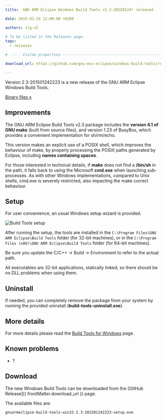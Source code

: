 ```yaml
---
title:  GNU ARM Eclipse Windows Build Tools v2.3-20150124* released

date: 2015-01-24 12:00:00 +0200

authors: ilg-ul

# To be listed in the Releases page.
tags:
  - releases

# ----- Custom properties -----------------------------------------------------

download_url: https://github.com/gnu-mcu-eclipse/windows-build-tools/releases/tag/v2.3/

---
```


Version 2.3-201501242223 is a new release of the GNU ARM Eclipse Windows Build Tools.

<!-- truncate -->

<p><a href={ frontMatter.download_url }>Binary files »</a></p>

## Improvements

The GNU ARM Eclipse Build Tools v2.3 package includes the **version 4.1 of GNU make** (built from source files), and version 1.23 of BusyBox, which provides a convenient implementation for sh/rm/echo.

This version makes an explicit use of a POSIX shell, which improves the behaviour of make, by properly processing the POSIX paths generated by Eclipse, including **names containing spaces**.

For those interested in technical details, if **make** does not find a **/bin/sh** in the path, it falls back to using the Microsoft **cmd.exe** when launching sub-processes. As with other Windows implementations, compared to Unix shells, cmd.exe is severely restricted, also impacting the make correct behaviour.

## Setup

For user convenience, an usual Windows setup wizard is provided.

![Build Tools setup](/img/2015/win-build-tools-setup.png)

After running the setup, the tools are installed in the `C:\Program Files\GNU ARM Eclipse\Build Tools` folder (for 32-bit machines), or in the `C:\Program Files (x86)\GNU ARM Eclipse\Build Tools` folder (for 64-bit machines).

Be sure you update the C/C++ → Build → Environment to refer to the actual path.

All executables are 32-bit applications, statically linked, so there should be no DLL problems when using them.

## Uninstall

If needed, you can completely remove the package from your system by running the provided uninstall (**build-tools-uninstall.exe**).

## More details

For more details please read the [Build Tools for Windows](/dev-tools/windows-build-tools/) page.

## Known problems

* ?

## Download

The new Windows Build Tools can be downloaded from the [GitHub Release]({ frontMatter.download_url }) page.

The available files are:

	gnuarmeclipse-build-tools-win32-2.3-201501242223-setup.exe
